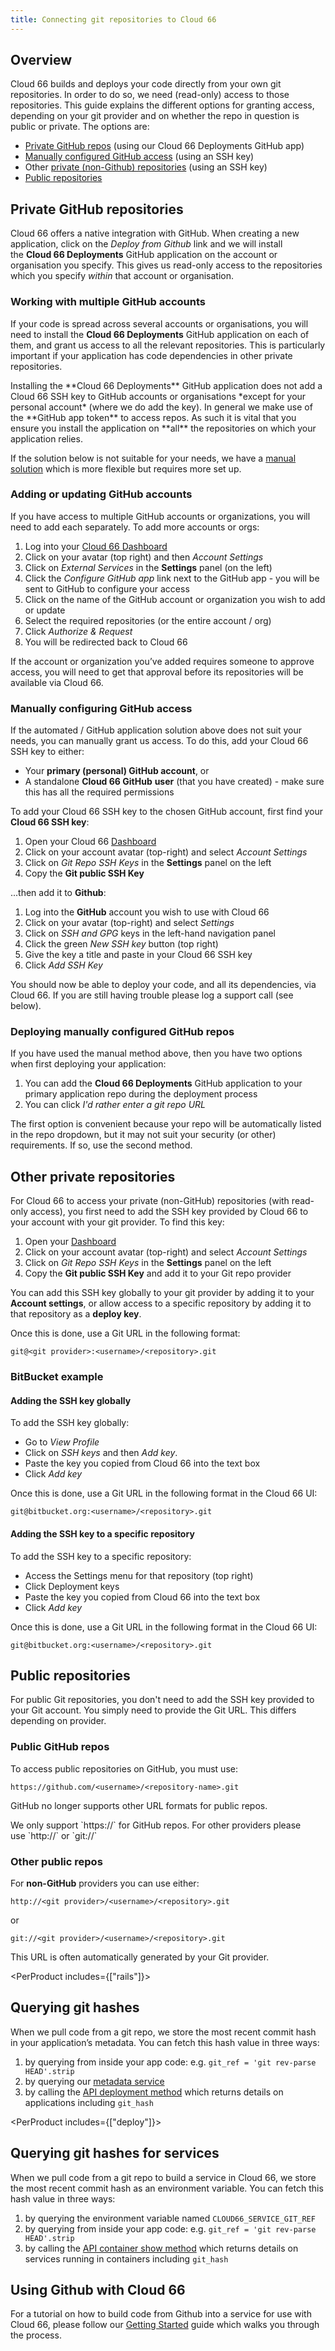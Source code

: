 ```yaml
---
title: Connecting git repositories to Cloud 66
---
```


## Overview

Cloud 66 builds and deploys your code directly from your own git repositories. In order to do so, we need (read-only) access to those repositories. This guide explains the different options for granting access, depending on your git provider and on whether the repo in question is public or private. The options are:

- [Private GitHub repos](#private-github-repositories) (using our Cloud 66 Deployments GitHub app)
- [Manually configured GitHub access](#manually-configuring-github-access) (using an SSH key)
- Other [private (non-Github) repositories](#other-private-repositories) (using an SSH key)
- [Public repositories](#public-repositories)

## Private GitHub repositories

Cloud 66 offers a native integration with GitHub. When creating a new application, click on the *Deploy from Github* link and we will install the **Cloud 66 Deployments** GitHub application on the account or organisation you specify. This gives us read-only access to the repositories which you specify *within* that account or organisation.

### Working with multiple GitHub accounts

If your code is spread across several accounts or organisations, you will need to install the **Cloud 66 Deployments** GitHub application on each of them, and grant us access to all the relevant repositories. This is particularly important if your application has code dependencies in other private repositories. 

<Callout type="info" title="Please install the GitHub app on all your repos">
Installing the **Cloud 66 Deployments** GitHub application does not add a Cloud 66 SSH key to GitHub accounts or organisations *except for your personal account* (where we do add the key). In general we make use of the **GitHub app token** to access repos. As such it is vital that you ensure you install the application on **all** the repositories on which your application relies.
</Callout>

If the solution below is not suitable for your needs, we have a [manual solution](#manually-configuring-github-access) which is more flexible but requires more set up.

### Adding or updating GitHub accounts

If you have access to multiple GitHub accounts or organizations, you will need to add each separately. To add more accounts or orgs:

1. Log into your [Cloud 66 Dashboard](https://app.cloud66.com/)
2. Click on your avatar (top right) and then *Account Settings*
3. Click on *External Services* in the **Settings** panel (on the left)
4. Click the *Configure GitHub app* link next to the GitHub app - you will be sent to GitHub to configure your access
5. Click on the name of the GitHub account or organization you wish to add or update
6. Select the required repositories (or the entire account / org)
7. Click *Authorize & Request* 
8. You will be redirected back to Cloud 66

<Callout type="info" title="Access approval">
If the account or organization you’ve added requires someone to approve access, you will need to get that approval before its repositories will be available via Cloud 66.
</Callout>

### Manually configuring GitHub access

If the automated / GitHub application solution above does not suit your needs, you can manually grant us access. To do this, add your Cloud 66 SSH key to either: 

- Your **primary (personal) GitHub account**, or
- A standalone **Cloud 66 GitHub** **user** (that you have created) - make sure this has all the required permissions

To add your Cloud 66 SSH key to the chosen GitHub account, first find your **Cloud 66 SSH key**:

1. Open your Cloud 66 [Dashboard](https://app.cloud66.com/dashboard)
2. Click on your account avatar (top-right) and select *Account Settings*
3. Click on *Git Repo SSH Keys* in the **Settings** panel on the left
4. Copy the **Git public SSH Key** 

...then add it to **Github**:

1. Log into the **GitHub** account you wish to use with Cloud 66
2. Click on your avatar (top-right) and select *Settings*
3. Click on *SSH and GPG* keys in the left-hand navigation panel
4. Click the green *New SSH key* button (top right)
5. Give the key a title and paste in your Cloud 66 SSH key 
6. Click *Add SSH Key*

You should now be able to deploy your code, and all its dependencies, via Cloud 66. If you are still having trouble please log a support call (see below).

### Deploying manually configured GitHub repos

If you have used the manual method above, then you have two options when first deploying your application:

1. You can add the **Cloud 66 Deployments** GitHub application to your primary application repo during the deployment process
2. You can click *I'd rather enter a git repo URL*

The first option is convenient because your repo will be automatically listed in the repo dropdown, but it may not suit your security (or other) requirements. If so, use the second method.

## Other private repositories

For Cloud 66 to access your private (non-GitHub) repositories (with read-only access), you first need to add the SSH key provided by Cloud 66 to your account with your git provider. To find this key:

1. Open your [Dashboard](https://app.cloud66.com/dashboard)
2. Click on your account avatar (top-right) and select *Account Settings*
3. Click on *Git Repo SSH Keys* in the **Settings** panel on the left
4. Copy the **Git public SSH Key** and add it to your Git repo provider

You can add this SSH key globally to your git provider by adding it to your **Account settings**, or allow access to a specific repository by adding it to that repository as a **deploy key**.

Once this is done, use a Git URL in the following format:

```shell
git@<git provider>:<username>/<repository>.git
```

### BitBucket example

#### Adding the SSH key globally
   
To add the SSH key globally: 

* Go to *View Profile*
* Click on *SSH keys* and then *Add key*. 
* Paste the key you copied from Cloud 66 into the text box
* Click *Add key*

Once this is done, use a Git URL in the following format in the Cloud 66 UI:

```shell
git@bitbucket.org:<username>/<repository>.git
```

#### Adding the SSH key to a specific repository

To add the SSH key to a specific repository: 

* Access the Settings menu for that repository (top right)
* Click Deployment keys 
* Paste the key you copied from Cloud 66 into the text box
* Click *Add key*

Once this is done, use a Git URL in the following format in the Cloud 66 UI:

```shell
git@bitbucket.org:<username>/<repository>.git
```

## Public repositories

For public Git repositories, you don't need to add the SSH key provided to your Git account. You simply need to provide the Git URL. This differs depending on provider.

### Public GitHub repos

To access public repositories on GitHub, you must use:

```shell
https://github.com/<username>/<repository-name>.git
```

GitHub no longer supports other URL formats for public repos.

<Callout type="warning" title="URL formats">
 We only support `https://` for GitHub repos. For other providers please use `http://` or `git://` 
</Callout>

### Other public repos

For **non-GitHub** providers you can use either:

```shell
http://<git provider>/<username>/<repository>.git
```

or   

```shell
git://<git provider>/<username>/<repository>.git
```

This URL is often automatically generated by your Git provider.

<PerProduct includes={["rails"]}>
## Querying git hashes

When we pull code from a git repo, we store the most recent commit hash in your application’s metadata. You can fetch this hash value in three ways:

1. by querying from inside your app code: e.g. `git_ref = 'git rev-parse HEAD'.strip`
2. by querying our [metadata service](/:product/:version?/servers/querying-server-metadata)
3. by calling the [API deployment method](https://developers.cloud66.com#deployment) which returns details on applications including `git_hash`
</PerProduct>

<PerProduct includes={["deploy"]}>
## Querying git hashes for services

When we pull code from a git repo to build a service in Cloud 66, we store the most recent commit hash as an environment variable. You can fetch this hash value in three ways:

1. by querying the environment variable named `CLOUD66_SERVICE_GIT_REF`
2. by querying from inside your app code: e.g. `git_ref = 'git rev-parse HEAD'.strip`
3. by calling the [API container show method](https://developers.cloud66.com#container-show) which returns details on services running in containers including `git_hash`

## Using Github with Cloud 66

For a tutorial on how to build code from Github into a service for use with Cloud 66, please follow our [Getting Started](/:product/:version?/getting-started/deploy-your-first-app) guide which walks you through the process.

</PerProduct>